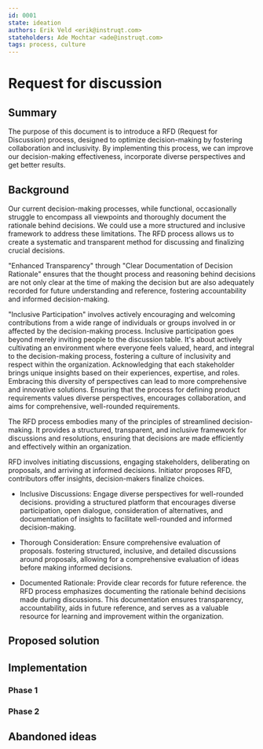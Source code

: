 ```yaml
---
id: 0001
state: ideation
authors: Erik Veld <erik@instruqt.com>
stateholders: Ade Mochtar <ade@instruqt.com>
tags: process, culture
---
```

# Request for discussion

## Summary
The purpose of this document is to introduce a RFD (Request for Discussion) process, designed to optimize decision-making by fostering collaboration and inclusivity. By implementing this process, we can improve our decision-making effectiveness, incorporate diverse perspectives and get better results.

## Background
Our current decision-making processes, while functional, occasionally struggle to encompass all viewpoints and thoroughly document the rationale behind decisions. We could use a more structured and inclusive framework to address these limitations. The RFD process allows us to create a systematic and transparent method for discussing and finalizing crucial decisions.

"Enhanced Transparency" through "Clear Documentation of Decision Rationale" ensures that the thought process and reasoning behind decisions are not only clear at the time of making the decision but are also adequately recorded for future understanding and reference, fostering accountability and informed decision-making.

"Inclusive Participation" involves actively encouraging and welcoming contributions from a wide range of individuals or groups involved in or affected by the decision-making process. 
Inclusive participation goes beyond merely inviting people to the discussion table. It's about actively cultivating an environment where everyone feels valued, heard, and integral to the decision-making process, fostering a culture of inclusivity and respect within the organization.
Acknowledging that each stakeholder brings unique insights based on their experiences, expertise, and roles. Embracing this diversity of perspectives can lead to more comprehensive and innovative solutions.
Ensuring that the process for defining product requirements values diverse perspectives, encourages collaboration, and aims for comprehensive, well-rounded requirements.

The RFD process embodies many of the principles of streamlined decision-making. It provides a structured, transparent, and inclusive framework for discussions and resolutions, ensuring that decisions are made efficiently and effectively within an organization.

RFD involves initiating discussions, engaging stakeholders, deliberating on proposals, and arriving at informed decisions.
Initiator proposes RFD, contributors offer insights, decision-makers finalize choices.

- Inclusive Discussions: Engage diverse perspectives for well-rounded decisions.
providing a structured platform that encourages diverse participation, open dialogue, consideration of alternatives, and documentation of insights to facilitate well-rounded and informed decision-making.

- Thorough Consideration: Ensure comprehensive evaluation of proposals.
fostering structured, inclusive, and detailed discussions around proposals, allowing for a comprehensive evaluation of ideas before making informed decisions.

- Documented Rationale: Provide clear records for future reference.
the RFD process emphasizes documenting the rationale behind decisions made during discussions. This documentation ensures transparency, accountability, aids in future reference, and serves as a valuable resource for learning and improvement within the organization.

## Proposed solution

## Implementation

### Phase 1

### Phase 2

## Abandoned ideas